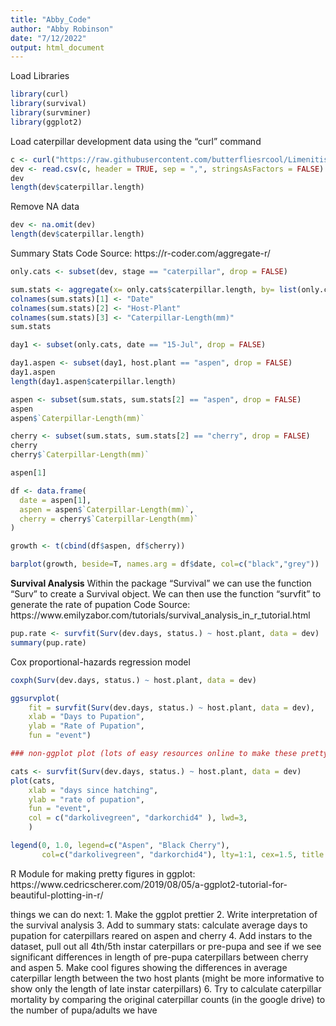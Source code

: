 ```yaml
---
title: "Abby_Code"
author: "Abby Robinson"
date: "7/12/2022"
output: html_document
---
```


Load Libraries
```r
library(curl)
library(survival)
library(survminer)
library(ggplot2)
```

Load caterpillar development data using the "curl" command 
```r
c <- curl("https://raw.githubusercontent.com/butterfliesrcool/Limenitis-Host-Plant-Gene-Expression/main/cat.dev.data1.csv")
dev <- read.csv(c, header = TRUE, sep = ",", stringsAsFactors = FALSE)
dev
length(dev$caterpillar.length)
```

Remove NA data 
```r
dev <- na.omit(dev)
length(dev$caterpillar.length)
```

Summary Stats 
Code Source: https://r-coder.com/aggregate-r/
```r
only.cats <- subset(dev, stage == "caterpillar", drop = FALSE)

sum.stats <- aggregate(x= only.cats$caterpillar.length, by= list(only.cats$date, only.cats$host.plant), FUN=mean)
colnames(sum.stats)[1] <- "Date"
colnames(sum.stats)[2] <- "Host-Plant"
colnames(sum.stats)[3] <- "Caterpillar-Length(mm)"
sum.stats
```
```r
day1 <- subset(only.cats, date == "15-Jul", drop = FALSE)

day1.aspen <- subset(day1, host.plant == "aspen", drop = FALSE)
day1.aspen
length(day1.aspen$caterpillar.length)
```

```r
aspen <- subset(sum.stats, sum.stats[2] == "aspen", drop = FALSE)
aspen
aspen$`Caterpillar-Length(mm)`
```

```r
cherry <- subset(sum.stats, sum.stats[2] == "cherry", drop = FALSE)
cherry
cherry$`Caterpillar-Length(mm)`
```

```r
aspen[1]
```

```r
df <- data.frame(
  date = aspen[1],
  aspen = aspen$`Caterpillar-Length(mm)`,
  cherry = cherry$`Caterpillar-Length(mm)`
)

growth <- t(cbind(df$aspen, df$cherry))

barplot(growth, beside=T, names.arg = df$date, col=c("black","grey"))
```
**Survival Analysis**
Within the package "Survival" we can use the function "Surv" to create a Survival object. We can then use the function "survfit" to generate the rate of pupation 
Code Source: https://www.emilyzabor.com/tutorials/survival_analysis_in_r_tutorial.html
```r
pup.rate <- survfit(Surv(dev.days, status.) ~ host.plant, data = dev)
summary(pup.rate)
```


Cox proportional-hazards regression model 
```r
coxph(Surv(dev.days, status.) ~ host.plant, data = dev)
```

```r
ggsurvplot(
    fit = survfit(Surv(dev.days, status.) ~ host.plant, data = dev), 
    xlab = "Days to Pupation", 
    ylab = "Rate of Pupation",
    fun = "event")
```


```r
### non-ggplot plot (lots of easy resources online to make these pretty

cats <- survfit(Surv(dev.days, status.) ~ host.plant, data = dev)
plot(cats,     
    xlab = "days since hatching", 
    ylab = "rate of pupation",
    fun = "event",
    col = c("darkolivegreen", "darkorchid4" ), lwd=3,
    )

legend(0, 1.0, legend=c("Aspen", "Black Cherry"),
       col=c("darkolivegreen", "darkorchid4"), lty=1:1, cex=1.5, title = "Host Plants")

```

R Module for making pretty figures in ggplot: https://www.cedricscherer.com/2019/08/05/a-ggplot2-tutorial-for-beautiful-plotting-in-r/

things we can do next: 
1. Make the ggplot prettier
2. Write interpretation of the survival analysis 
3. Add to summary stats: calculate average days to pupation for caterpillars reared on aspen and cherry 4. Add instars to the dataset, pull out all 4th/5th instar caterpillars or pre-pupa and see if we see significant differences in length of pre-pupa caterpillars between cherry and aspen 
5. Make cool figures showing the differences in average caterpillar length between the two host plants (might be more informative to show only the length of late instar caterpillars)
6. Try to calculate caterpillar mortality by comparing the original caterpillar counts (in the google drive) to the number of pupa/adults we have 




